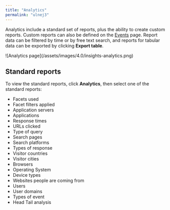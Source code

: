 ```yaml
---
title: "Analytics"
permalink: "ulnej3"
---
```


Analytics include a standard set of reports, plus the ability to create custom reports. Custom reports can also be defined on the [Events](/managed-fusion/5.9/1mxz1e/events) page. Report data can be filtered by time or by free text search, and reports for tabular data can be exported by clicking **Export table**.

<Frame>![Analytics page](/assets/images/4.0/insights-analytics.png)</Frame>

## Standard reports

To view the standard reports, click **Analytics**, then select one of the standard reports:

* Facets used
* Facet filters applied
* Application servers
* Applications
* Response times
* URLs clicked
* Type of query
* Search pages
* Search platforms
* Types of response
* Visitor countries
* Visitor cities
* Browsers
* Operating System
* Device types
* Websites people are coming from
* Users
* User domains
* Types of event
* Head Tail analysis